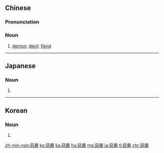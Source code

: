 {{also|恶魔}}
==Chinese==
{{zh-forms|s=恶魔}}

===Pronunciation===
{{zh-pron
|m=èmó
|c=ok3 mo1
|mn=ok-mô͘
|cat=n
}}

===Noun===
{{zh-noun}}

# [[demon]]; [[devil]]; [[fiend]]

----

==Japanese==
{{ja-kanjitab|あく|ま|yomi=o}}

===Noun===
{{ja-noun|あくま|shin=悪魔}}

# {{kyujitai spelling of|悪魔}}

----

==Korean==
{{ko-hanjatab|惡|魔}}

===Noun===
{{ko-noun|hj|rv=|hangeul=악마}}

# {{hanja form of|악마|[[demon]], [[devil]]}}

[[zh-min-nan:惡魔]]
[[ko:惡魔]]
[[ka:惡魔]]
[[hu:惡魔]]
[[mg:惡魔]]
[[ja:惡魔]]
[[tl:惡魔]]
[[chr:惡魔]]